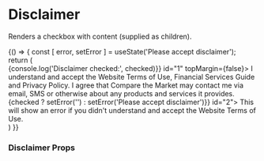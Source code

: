 
<Meta title="Components/Disclaimer" component={Disclaimer} />

# Disclaimer

Renders a checkbox with content (supplied as children).

<Preview>
  <Story name="disclaimer">
    {() => {
      const [ error, setError ] = useState('Please accept disclaimer');
      return (
        <div style={{ padding: '2%' }}>
          <Container>
         <Row>
             <Disclaimer handleChange={(checked) => {console.log('Disclaimer checked:', checked)}} id="1" topMargin={false}>
                 I understand and accept the <Link href="http://www.comparethemarket.com.au" target="_blank">Website Terms of Use</Link>, Financial Services Guide and Privacy Policy.
                 I agree that Compare the Market may contact me via email, SMS or otherwise about any products and services it provides.
             </Disclaimer>
         </Row>
         <Row>
             <Disclaimer validationMessage={error} handleChange={(checked) => {checked ? setError('') : setError('Please accept disclaimer')}} id="2">
                 This will show an error if you didn't understand and accept the <Link href="http://www.comparethemarket.com.au" target="_blank">Website Terms of Use</Link>.
             </Disclaimer>
         </Row>
          </Container>
        </div>
      )
    }}
  </Story>
</Preview>

### Disclaimer Props

<Props of={Disclaimer} />
